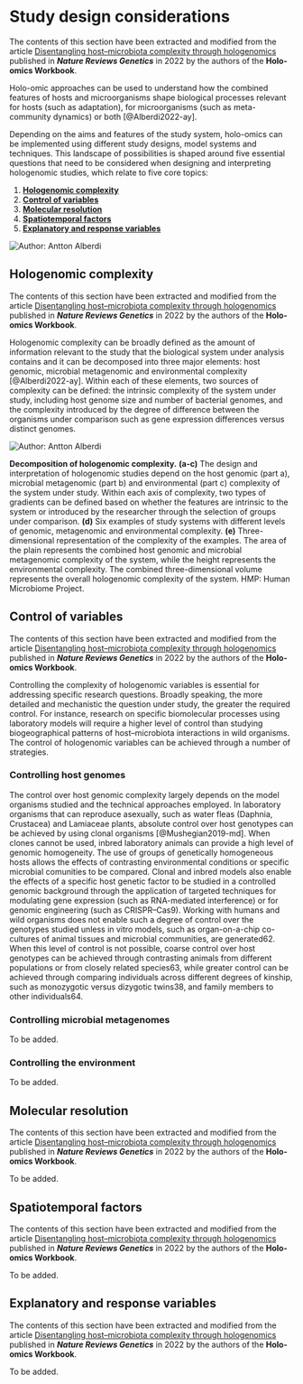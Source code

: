 # Study design considerations {#study-design-considerations}

:::: {.graybox}
The contents of this section have been extracted and modified from the article [Disentangling host–microbiota complexity through hologenomics](https://www.nature.com/articles/s41576-021-00421-0) published in ***Nature Reviews Genetics*** in 2022 by the authors of the **Holo-omics Workbook**.
:::

Holo-omic approaches can be used to understand how the combined features of hosts and microorganisms shape biological processes relevant for hosts (such as adaptation), for microorganisms (such as meta-community dynamics) or both [@Alberdi2022-ay].

Depending on the aims and features of the study system, holo-omics can be implemented using different study designs, model systems and techniques. This landscape of possibilities is shaped around five essential questions that need to be considered when designing and interpreting hologenomic studies, which relate to five core topics:

1. **[Hologenomic complexity](#hologenomic-complexity)**
2. **[Control of variables](#control-of-variables)**
3. **[Molecular resolution](#molecular-resolution)**
4. **[Spatiotemporal factors](#spatiotemporal-factors)**
5. **[Explanatory and response variables](#explanatory-and-response-variables)**

![](images/holo-omics_five_questions.png "Author: Antton Alberdi")

## Hologenomic complexity {#hologenomic-complexity}

:::: {.graybox}
The contents of this section have been extracted and modified from the article [Disentangling host–microbiota complexity through hologenomics](https://www.nature.com/articles/s41576-021-00421-0) published in ***Nature Reviews Genetics*** in 2022 by the authors of the **Holo-omics Workbook**.
:::

Hologenomic complexity can be broadly defined as the amount of information relevant to the study that the biological system under analysis contains and it can be decomposed into three major elements: host genomic, microbial metagenomic and environmental complexity [@Alberdi2022-ay]. Within each of these elements, two sources of complexity can be defined: the intrinsic complexity of the system under study, including host genome size and number of bacterial genomes, and the complexity introduced by the degree of difference between the organisms under comparison such as gene expression differences versus distinct genomes.

![](images/holo-omics_complexity.png "Author: Antton Alberdi")

:::: {.imagenote}
**Decomposition of hologenomic complexity.** **(a-c)** The design and interpretation of hologenomic studies depend on the host genomic (part a), microbial metagenomic (part b) and environmental (part c) complexity of the system under study. Within each axis of complexity, two types of gradients can be defined based on whether the features are intrinsic to the system or introduced by the researcher through the selection of groups under comparison. **(d)** Six examples of study systems with different levels of genomic, metagenomic and environmental complexity. **(e)** Three-dimensional representation of the complexity of the examples. The area of the plain represents the combined host genomic and microbial metagenomic complexity of the system, while the height represents the environmental complexity. The combined three-dimensional volume represents the overall hologenomic complexity of the system. HMP: Human Microbiome Project.
:::

## Control of variables {#control-of-variables}

:::: {.graybox}
The contents of this section have been extracted and modified from the article [Disentangling host–microbiota complexity through hologenomics](https://www.nature.com/articles/s41576-021-00421-0) published in ***Nature Reviews Genetics*** in 2022 by the authors of the **Holo-omics Workbook**.
:::

Controlling the complexity of hologenomic variables is essential for addressing specific research questions. Broadly speaking, the more detailed and mechanistic the question under study, the greater the required control. For instance, research on specific biomolecular processes using laboratory models will require a higher level of control than studying biogeographical patterns of host–microbiota interactions in wild organisms. The control of hologenomic variables can be achieved through a number of strategies.

### Controlling host genomes {#controlling-host-genomes}

The control over host genomic complexity largely depends on the model organisms studied and the technical approaches employed. In laboratory organisms that can reproduce asexually, such as water fleas (Daphnia, Crustacea) and Lamiaceae plants, absolute control over host genotypes can be achieved by using clonal organisms [@Mushegian2019-md]. When clones cannot be used, inbred laboratory animals can provide a high level of genomic homogeneity. The use of groups of genetically homogeneous hosts allows the effects of contrasting environmental conditions or specific microbial comunities to be compared. Clonal and inbred models also enable the effects of a specific host genetic factor to be studied in a controlled genomic background through the application of targeted techniques for modulating gene expression (such as RNA-mediated interference) or for genomic engineering (such as CRISPR–Cas9). Working with humans and wild organisms does not enable such a degree of control over the genotypes studied unless in vitro models, such as organ-on-a-chip co-cultures of animal tissues and microbial communities, are generated62. When this level of control is not possible, coarse control over host genotypes can be achieved through contrasting animals from different populations or from closely related species63, while greater control can be achieved through comparing individuals across different degrees of kinship, such as monozygotic versus dizygotic twins38, and family members to other individuals64.

### Controlling microbial metagenomes {#controlling-microbial-metagenomes}

To be added.

### Controlling the environment {#controlling-environment}
To be added.


## Molecular resolution {#molecular-resolution}

:::: {.graybox}
The contents of this section have been extracted and modified from the article [Disentangling host–microbiota complexity through hologenomics](https://www.nature.com/articles/s41576-021-00421-0) published in ***Nature Reviews Genetics*** in 2022 by the authors of the **Holo-omics Workbook**.
:::

To be added.

## Spatiotemporal factors {#spatiotemporal-factors}

:::: {.graybox}
The contents of this section have been extracted and modified from the article [Disentangling host–microbiota complexity through hologenomics](https://www.nature.com/articles/s41576-021-00421-0) published in ***Nature Reviews Genetics*** in 2022 by the authors of the **Holo-omics Workbook**.
:::

To be added.

## Explanatory and response variables {#explanatory-and-response-variables}

:::: {.graybox}
The contents of this section have been extracted and modified from the article [Disentangling host–microbiota complexity through hologenomics](https://www.nature.com/articles/s41576-021-00421-0) published in ***Nature Reviews Genetics*** in 2022 by the authors of the **Holo-omics Workbook**.
:::

To be added.
